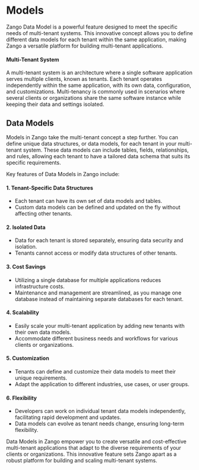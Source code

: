 # Models

Zango Data Model is a powerful feature designed to meet the specific needs of multi-tenant systems. This innovative concept allows you to define different data models for each tenant within the same application, making Zango a versatile platform for building multi-tenant applications.

#### Multi-Tenant System

A multi-tenant system is an architecture where a single software application serves multiple clients, known as tenants. Each tenant operates independently within the same application, with its own data, configuration, and customizations. Multi-tenancy is commonly used in scenarios where several clients or organizations share the same software instance while keeping their data and settings isolated.

## Data Models

Models in Zango take the multi-tenant concept a step further. You can define unique data structures, or data models, for each tenant in your multi-tenant system. These data models can include tables, fields, relationships, and rules, allowing each tenant to have a tailored data schema that suits its specific requirements.

Key features of Data Models in Zango include:

#### 1. Tenant-Specific Data Structures

- Each tenant can have its own set of data models and tables.
- Custom data models can be defined and updated on the fly without affecting other tenants.

#### 2. Isolated Data

- Data for each tenant is stored separately, ensuring data security and isolation.
- Tenants cannot access or modify data structures of other tenants.

#### 3. Cost Savings

- Utilizing a single database for multiple applications reduces infrastructure costs.
- Maintenance and management are streamlined, as you manage one database instead of maintaining separate databases for each tenant.

#### 4. Scalability

- Easily scale your multi-tenant application by adding new tenants with their own data models.
- Accommodate different business needs and workflows for various clients or organizations.

#### 5. Customization

- Tenants can define and customize their data models to meet their unique requirements.
- Adapt the application to different industries, use cases, or user groups.

#### 6. Flexibility

- Developers can work on individual tenant data models independently, facilitating rapid development and updates.
- Data models can evolve as tenant needs change, ensuring long-term flexibility.

Data Models in Zango empower you to create versatile and cost-effective multi-tenant applications that adapt to the diverse requirements of your clients or organizations. This innovative feature sets Zango apart as a robust platform for building and scaling multi-tenant systems.